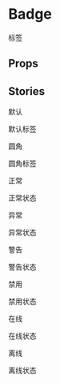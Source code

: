 
<Meta title="公共组件|标签" component={Badge} />

# Badge

标签

## Props

<Props of={Badge} />

## Stories

默认

<Preview>
  <Story name="默认">
    <Badge>默认标签</Badge>
  </Story>
</Preview>

圆角

<Preview>
  <Story name="圆角">
    <Badge radius>圆角标签</Badge>
  </Story>
</Preview>

正常

<Preview>
  <Story name="正常">
    <Badge type="ok" radius>
      正常状态
    </Badge>
  </Story>
</Preview>

异常

<Preview>
  <Story name="异常">
    <Badge type="error" radius>
      异常状态
    </Badge>
  </Story>
</Preview>

警告

<Preview>
  <Story name="警告">
    <Badge type="warning" radius>
      警告状态
    </Badge>
  </Story>
</Preview>

禁用

<Preview>
  <Story name="禁用">
    <Badge type="disabled" radius>
      禁用状态
    </Badge>
  </Story>
</Preview>

在线

<Preview>
  <Story name="在线">
    <Badge type="online" radius>
      在线状态
    </Badge>
  </Story>
</Preview>

离线

<Preview>
  <Story name="离线">
    <Badge type="outline" radius>
      离线状态
    </Badge>
  </Story>
</Preview>
